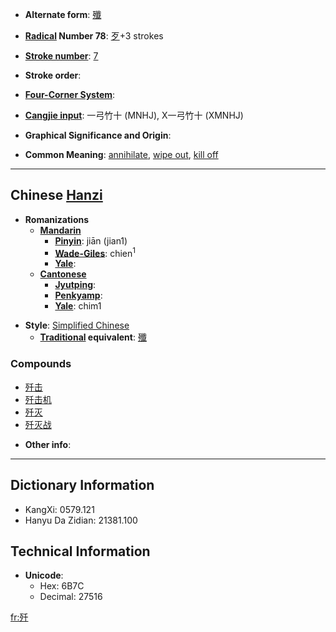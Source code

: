 * '''Alternate form''': [[殲]]

* '''[[Wiktionary:Chinese radical index| Radical]] Number 78''': [[Wiktionary:Chinese radical index 歹|歹]]+3 strokes

* '''[[Wiktionary:Chinese total strokes index|Stroke number]]''': [[Wiktionary:Chinese total strokes index 7|7]]

* '''Stroke order''': 

* '''[[Wiktionary:Chinese four corner index|Four-Corner System]]''': 

* '''[[Wiktionary:Chinese Cangjie index|Cangjie input]]''': 一弓竹十 (MNHJ), X一弓竹十 (XMNHJ)

* '''Graphical Significance and Origin''': 

* '''Common Meaning''': [[annihilate]], [[wipe out]], [[kill off]]

----

== Chinese [[Hanzi]] ==

* '''Romanizations'''
** '''[[Mandarin]]'''
*** '''[[Pinyin]]''': jiān (jian1)
*** '''[[Wade-Giles]]''': chien<sup>1</sup>
*** '''[[Yale]]''': 
** '''[[Cantonese]]'''
*** '''[[Jyutping]]''':
*** '''[[Penkyamp]]''': 
*** '''[[Yale]]''': chim1

* '''Style''': [[Simplified Chinese]] 
** '''[[Traditional Chinese|Traditional]] equivalent''': [[殲]]

===Compounds===
*[[歼击]]
*[[歼击机]]
*[[歼灭]]
*[[歼灭战]]

* '''Other info''': 

----

== Dictionary Information ==

* KangXi: 0579.121
* Hanyu Da Zidian: 21381.100

== Technical Information ==

* '''Unicode''':
** Hex: 6B7C
** Decimal: 27516

[[fr:歼]]